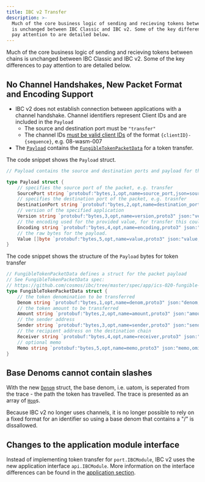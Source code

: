 ```yaml
---
title: IBC v2 Transfer
description: >-
  Much of the core business logic of sending and recieving tokens between chains
  is unchanged between IBC Classic and IBC v2. Some of the key differences to
  pay attention to are detailed below.
---
```


Much of the core business logic of sending and recieving tokens between chains is unchanged between IBC Classic and IBC v2. Some of the key differences to pay attention to are detailed below.

## No Channel Handshakes, New Packet Format and Encoding Support

* IBC v2 does not establish connection between applications with a channel handshake. Channel identifiers represent Client IDs and are included in the `Payload`
  * The source and destination port must be `"transfer"`
  * The channel IDs [must be valid client IDs](https://github.com/cosmos/ibc-go/blob/main/modules/apps/transfer/v2/ibc_module.go#L46-L47) of the format `{clientID}-{sequence}`, e.g. 08-wasm-007
* The [`Payload`](https://github.com/cosmos/ibc-go/blob/main/modules/core/04-channel/v2/types/packet.pb.go#L146-L158) contains the [`FungibleTokenPacketData`](https://github.com/cosmos/ibc-go/blob/main/modules/apps/transfer/types/packet.pb.go#L28-L39) for a token transfer.

The code snippet shows the `Payload` struct.

```go expandable
// Payload contains the source and destination ports and payload for the application (version, encoding, raw bytes)

type Payload struct {
	// specifies the source port of the packet, e.g. transfer
	SourcePort string `protobuf:"bytes,1,opt,name=source_port,json=sourcePort,proto3" json:"source_port,omitempty"`
	// specifies the destination port of the packet, e.g. trasnfer
	DestinationPort string `protobuf:"bytes,2,opt,name=destination_port,json=destinationPort,proto3" json:"destination_port,omitempty"`
	// version of the specified application
	Version string `protobuf:"bytes,3,opt,name=version,proto3" json:"version,omitempty"`
	// the encoding used for the provided value, for transfer this could be JSON, protobuf or ABI
	Encoding string `protobuf:"bytes,4,opt,name=encoding,proto3" json:"encoding,omitempty"`
	// the raw bytes for the payload.
	Value []byte `protobuf:"bytes,5,opt,name=value,proto3" json:"value,omitempty"`
}
```

The code snippet shows the structure of the `Payload` bytes for token transfer

```go expandable
// FungibleTokenPacketData defines a struct for the packet payload
// See FungibleTokenPacketData spec:
// https://github.com/cosmos/ibc/tree/master/spec/app/ics-020-fungible-token-transfer#data-structures
type FungibleTokenPacketData struct {
	// the token denomination to be transferred
	Denom string `protobuf:"bytes,1,opt,name=denom,proto3" json:"denom,omitempty"`
	// the token amount to be transferred
	Amount string `protobuf:"bytes,2,opt,name=amount,proto3" json:"amount,omitempty"`
	// the sender address
	Sender string `protobuf:"bytes,3,opt,name=sender,proto3" json:"sender,omitempty"`
	// the recipient address on the destination chain
	Receiver string `protobuf:"bytes,4,opt,name=receiver,proto3" json:"receiver,omitempty"`
	// optional memo
	Memo string `protobuf:"bytes,5,opt,name=memo,proto3" json:"memo,omitempty"`
}
```

## Base Denoms cannot contain slashes

With the new [`Denom`](https://github.com/cosmos/ibc-go/blob/main/modules/apps/transfer/types/token.pb.go#L81-L87) struct, the base denom, i.e. uatom, is seperated from the trace - the path the token has travelled. The trace is presented as an array of [`Hop`](https://github.com/cosmos/ibc-go/blob/main/modules/apps/transfer/types/token.pb.go#L136-L140)s.

Because IBC v2 no longer uses channels, it is no longer possible to rely on a fixed format for an identifier so using a base denom that contains a "/" is dissallowed.

## Changes to the application module interface

Instead of implementing token transfer for `port.IBCModule`, IBC v2 uses the new application interface `api.IBCModule`. More information on the interface differences can be found in the [application section](/docs/ibc/v10.1.x/ibc/apps/ibcv2apps).
